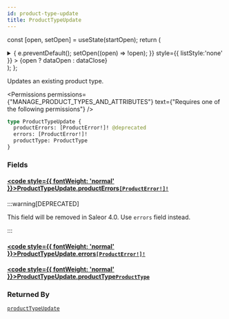 ```yaml
---
id: product-type-update
title: ProductTypeUpdate
---
```






const [open, setOpen] = useState(startOpen);
return (
<details {...(open ? { open: true } : {})} className="details" style={{ border:'none', boxShadow:'none', background:'var(--ifm-background-color)' }}>
<summary
onClick={(e) => {
e.preventDefault();
setOpen((open) => !open);
}}
style={{ listStyle:'none' }} >
{open ? dataOpen : dataClose}
</summary>
{open && children}
</details>
);
};

Updates an existing product type.


<Permissions permissions={"MANAGE_PRODUCT_TYPES_AND_ATTRIBUTES"} text={"Requires one of the following permissions"} />


```graphql
type ProductTypeUpdate {
  productErrors: [ProductError!]! @deprecated
  errors: [ProductError!]!
  productType: ProductType
}
```

### Fields

#### [<code style={{ fontWeight: 'normal' }}>ProductTypeUpdate.<b>productErrors</b></code>](#)<Bullet />[`[ProductError!]!`](../../../api-reference/products/objects/product-error.mdx) <Badge class="badge badge--deprecated badge--secondary" text="deprecated"/> <Badge class="badge badge--secondary" text="non-null"/> <Badge class="badge badge--secondary" text="object"/> <Badge class="badge badge--secondary" text="products"/>

:::warning[DEPRECATED]

This field will be removed in Saleor 4.0. Use `errors` field instead.

:::

#### [<code style={{ fontWeight: 'normal' }}>ProductTypeUpdate.<b>errors</b></code>](#)<Bullet />[`[ProductError!]!`](../../../api-reference/products/objects/product-error.mdx) <Badge class="badge badge--secondary" text="non-null"/> <Badge class="badge badge--secondary" text="object"/> <Badge class="badge badge--secondary" text="products"/>

#### [<code style={{ fontWeight: 'normal' }}>ProductTypeUpdate.<b>productType</b></code>](#)<Bullet />[`ProductType`](../../../api-reference/products/objects/product-type.mdx) <Badge class="badge badge--secondary" text="object"/> <Badge class="badge badge--secondary" text="products"/>

### Returned By

[`productTypeUpdate`](../../../api-reference/products/mutations/product-type-update.mdx) <Badge class="badge badge--secondary" text="mutation"/>

